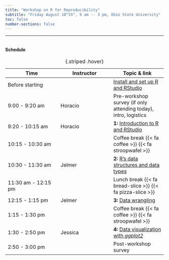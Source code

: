 ```yaml
---
title: "Workshop on R for Reproducibility"
subtitle: "Friday August 18^th^, 9 am -- 3 pm, Ohio State University"
toc: false
number-sections: false
---
```


------------------------------------------------------------------------

<hr style="height:1pt; visibility:hidden;" />

#### Schedule

| Time | Instructor | Topic & link |
|----|----|----|
| Before starting |  | [Install and set up R and RStudio](0_setup.qmd) |
| 9:00 - 9:20 am | Horacio | Pre-workshop survey (if only attending today), intro, logistics |
| 9:20 - 10:15 am | Horacio | **1:** [Introduction to R and RStudio](1_intro.qmd) |
| 10:15 - 10:30 am |  | Coffee break {{< fa coffee >}} {{< fa stroopwafel >}} |
| 10:30 - 11:30 am | Jelmer | **2:** [R's data structures and data types](2_data-structures.qmd) |
| 11:30 am - 12:15 pm |  | Lunch break {{< fa bread-slice >}} {{< fa pizza-slice >}} |
| 12:15 - 1:15 pm | Jelmer | **3:** [Data wrangling](3_dplyr.qmd) |
| 1:15 - 1:30 pm |  | Coffee break {{< fa coffee >}} {{< fa stroopwafel >}} |
| 1:30 - 2:50 pm | Jessica | **4:** [Data visualization with *ggplot2*](4_ggplot.qmd) |
| 2:50 - 3:00 pm |  | Post-workshop survey |

: {.striped .hover}

